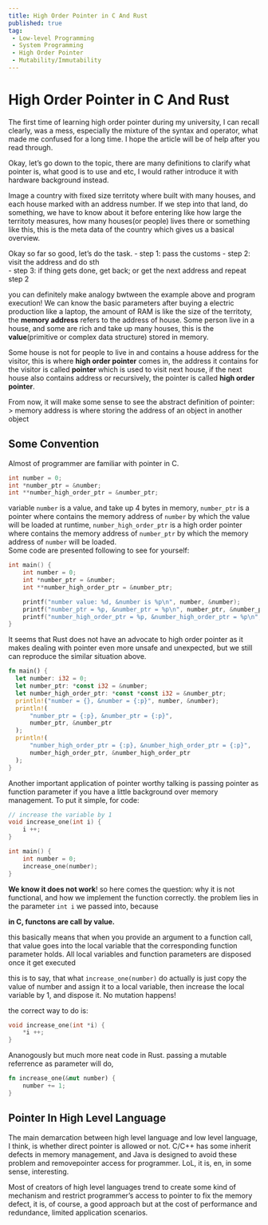 ```yaml
---
title: High Order Pointer in C And Rust
published: true
tag: 
 - Low-level Programming
 - System Programming 
 - High Order Pointer
 - Mutability/Immutability
---
```


# High Order Pointer in C And Rust

The first time of learning high order pointer during my university, I can recall clearly, was a mess, especially the mixture of the syntax and operator, what made me confused for a long time. I hope the article will be of help  after you read through. 

Okay, let's go down to the topic, there are many definitions to clarify what pointer is, what good is to use and etc, I would rather introduce it with hardware background instead.

Image a country with fixed size territoty where built with many houses, and each house marked with an address number. If we step into that land, do something, we have to know about it before entering like how large the territoty measures, how many houses(or people) lives there or something like this, this is the meta data of the country which gives us a basical overview. 

Okay so far so good, let's do the task. 
- step 1: pass the customs
- step 2: visit the address and do sth  
- step 3: if thing gets done, get back; or get the next address and repeat step 2

you can definitely make analogy bwtween the example above and program execution! We can know the basic parameters after buying a electric production like a laptop, the amount of RAM is like the size of the territoty, the **memory address** refers to the address of house. Some person live in a house, and some are rich and take up many houses, this is the **value**(primitive or complex data structure) stored in memory.

Some house is not for people to live in and contains a house address for the visitor, this is where **high order pointer** comes in, the address it contains for the visitor is called **pointer** which is used to visit next house, if the next house also contains address or recursively, the pointer is called **high order pointer**.

From now, it will make some sense to see the abstract definition of pointer:
> memory address is where storing the address of an object in another object

## Some Convention

Almost of programmer are familiar with pointer in C. 
```C 
int number = 0;
int *number_ptr = &number;
int **number_high_order_ptr = &number_ptr;
```
variable `number` is a value, and take up 4 bytes in memory,
`number_ptr` is a pointer where contains the memory address of `number` by which the value will be loaded at runtime,
`number_high_order_ptr` is a high order pointer where contains the memory address of `number_ptr` by which the memory address of `number` will be loaded.  
Some code are presented following to see for yourself:
```C 
int main() {
	int number = 0;
	int *number_ptr = &number;
	int **number_high_order_ptr = &number_ptr;

	printf("number value: %d, &number is %p\n", number, &number);
	printf("number_ptr = %p, &number_ptr = %p\n", number_ptr, &number_ptr);
	printf("number_high_order_ptr = %p, &number_high_order_ptr = %p\n", number_high_order_ptr, &number_high_order_ptr);
}
```

It seems that Rust does not have an advocate to high order pointer as it makes dealing with pointer even more unsafe and unexpected, but we still can reproduce the similar situation above.
```rust 
fn main() {
  let number: i32 = 0;
  let number_ptr: *const i32 = &number;
  let number_high_order_ptr: *const *const i32 = &number_ptr;       
  println!("number = {}, &number = {:p}", number, &number);
  println!(
      "number_ptr = {:p}, &number_ptr = {:p}",
      number_ptr, &number_ptr                                             
  );                                                                      
  println!(                                                               
      "number_high_order_ptr = {:p}, &number_high_order_ptr = {:p}",
      number_high_order_ptr, &number_high_order_ptr                       
  );  
}
```

Another important application of pointer worthy talking is passing pointer as function parameter if you have a little background over memory management.
To put it simple, for code:
```c 
// increase the variable by 1
void increase_one(int i) {
	i ++;
}

int main() {
	int number = 0;
	increase_one(number);
}
```
**We know it does not work**! so here comes the question: why it is not functional, and how we implement the function correctly. 
the problem lies in the parameter `int i` we passed into, because 

**in C, functons are call by value.**

this basically means that when you provide an argument to a function call, that value goes into the local variable that the corresponding function parameter holds. All local variables and function parameters are disposed once it get executed 

this is to say, that what `increase_one(number)` do actually is just copy the value of number and assign it to a local variable, then increase the local variable by 1, and dispose it. No mutation happens! 

the correct way to do is:
```c 
void increase_one(int *i) {
	*i ++;
}
```

Ananogously but much more neat code in Rust. passing a mutable referrence as parameter will do,
```rust 
fn increase_one(&mut number) {
	number += 1;
}
```

## Pointer In High Level Language
The main demarcation between high level language and low level language, I think, is whether direct pointer is allowed or not. 
C/C++ has some inherit defects in memory management, and Java is designed to avoid these problem and removepointer access for programmer. LoL, it is, en, in some sense, interesting.

Most of creators of high level languages trend to create some kind of mechanism and restrict programmer's access to pointer to fix the memory defect, it is, of course, a good approach but at the cost of performance and redundance, limited application scenarios. 
